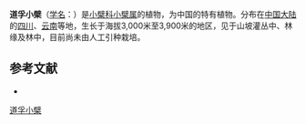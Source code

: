 {{Speciesbox
| name = 道孚小檗
| status = 
| status_system = 
| image =
| genus = Berberis
| species = dawoensis
| authority = K. Meyer
}}

'''道孚小檗'''（[[学名|学名]]：{{lang|la|''Berberis dawoensis''}}）是[[小檗科|小檗科]][[小檗属|小檗属]]的植物，为中国的特有植物。分布在[[中国大陆|中国大陆]]的[[四川|四川]]、[[云南|云南]]等地，生长于海拔3,000米至3,900米的地区，见于山坡灌丛中、林缘及林中，目前尚未由人工引种栽培。

== 参考文献 ==
<div class="references-small">
* {{cite web| url =http://www.bioinfo.cn/db05/KmzwSpecies.php?action=view&id=2184| title =道孚小檗| work =《中国高等植物数据库全库》| publisher =中国科学院微生物研究所| author =昆明植物研究所| accessdate =2009-02-23| deadurl =yes| archiveurl =https://web.archive.org/web/20160304235955/http://www.bioinfo.cn/db05/KmzwSpecies.php?action=view&id=2184| archivedate =2016-03-04}}
</div>
{{Taxonbar|from=Q15225884}}

[[Category:小檗属|道孚小檗]]


{{植物小作品}}